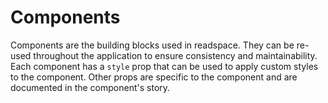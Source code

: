 
<Meta title="Components" />

# Components

Components are the building blocks used in readspace. They can be re-used throughout the application to ensure consistency and maintainability.
Each component has a `style` prop that can be used to apply custom styles to the component. Other props are specific to the component and are documented in the component's story.

